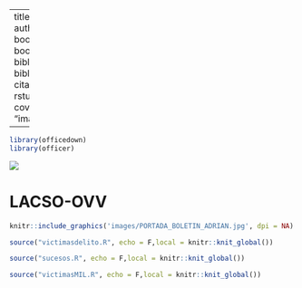 

--- 
title: "Boletín primer semestre de 2021"
author: "LACSO-OVV"
date: ""
site: bookdown::bookdown_site
output: bookdown::gitbook
documentclass: book
bibliography: [book.bib, packages.bib]
biblio-style: apalike
csl: apa.csl
link-citations: yes
github-repo: rstudio/bookdown-demo
description: ""
cover-image: "images/PORTADA_BOLETIN_ADRIAN.jpg"

---

```r
library(officedown)
library(officer)

```

![](images/PORTADA_BOLETIN_ADRIAN.jpg)

# LACSO-OVV {-}



```r
knitr::include_graphics('images/PORTADA_BOLETIN_ADRIAN.jpg', dpi = NA)
```

```r
source("victimasdelito.R", echo = F,local = knitr::knit_global())
```

```r
source("sucesos.R", echo = F,local = knitr::knit_global())
```

```r
source("victimasMIL.R", echo = F,local = knitr::knit_global())
```
